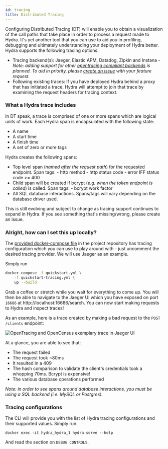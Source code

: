 ```yaml
---
id: tracing
title: Distributed Tracing
---
```


Configuring Distributed Tracing (DT) will enable you to obtain a visualization
of the call paths that take place in order to process a request made to Hydra.
It's yet another tool that you can use to aid you in profiling, debugging and
ultimately understanding your deployment of Hydra better. Hydra
supports the following tracing options:

- Tracing backend(s): Jaeger, Elastic APM, Datadog, Zipkin and Instana - _Note:
  adding support for other
  [opentracing compliant backends](https://opentracing.io/docs/supported-tracers)
  is planned. To aid in priority, please
  [create an issue](https://github.com/ory/hydra/issues) with your feature
  request._
- Following existing traces: If you have deployed Hydra behind a proxy that has
  initiated a trace, Hydra will attempt to join that trace by examining the
  request headers for tracing context.

### What a Hydra trace includes

In DT speak, a trace is comprised of one or more spans which are logical units
of work. Each Hydra span is encapsulated with the following state:

- A name
- A start time
- A finish time
- A set of zero or more tags

Hydra creates the following spans:

- Top level span (_named after the request path_) for the requested endpoint.
  Span tags: - http method - http status code - error IFF status code >= 400
- Child span will be created if bcrypt (_e.g. when the token endpoint is
  called_) is called. Span tags: - bcrypt work factor
- All SQL database interactions. Spans/tags will vary depending on the database
  driver used.

This is still evolving and subject to change as tracing support continues to
expand in Hydra. If you see something that's missing/wrong, please create an
issue.

### Alright, how can I set this up locally?

The
[provided docker-compose file](https://github.com/ory/hydra/blob/master/quickstart-tracing.yml)
in the project repository has tracing configuration which you can use to play
around with - just uncomment the desired tracing provider. We will use Jaeger as
an example.

Simply run

```sh
docker-compose -f quickstart.yml \
    -f quickstart-tracing.yml \
    up --build
```

Grab a coffee or stretch while you wait for everything to come up. You will then
be able to navigate to the Jaeger UI which you have exposed on port `16686` at
http://localhost:16686/search. You can now start making requests to Hydra and
inspect traces!

As an example, here is a trace created by making a bad request to the
`POST /clients` endpoint:

![OpenTracing and OpenCensus exemplary trace in Jaeger UI](../images/sample_trace.png)

At a glance, you are able to see that:

- The request failed
- The request took ~80ms
- It resulted in a 409
- The hash comparison to validate the client's credentials took a whopping 70ms.
  Bcrypt is expensive!
- The various database operations performed

_Note: in order to see spans around database interactions, you must be using a
SQL backend (i.e. MySQL or Postgres)._

### Tracing configurations

The CLI will provide you with the list of Hydra tracing configurations and their
supported values. Simply run:

```
docker exec -it hydra_hydra_1 hydra serve --help
```

And read the section on `DEBUG CONTROLS`.
